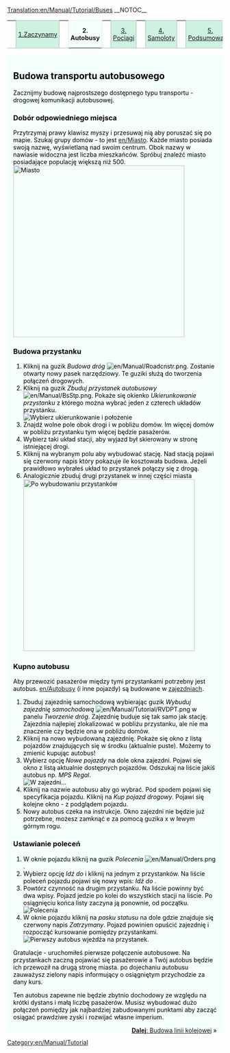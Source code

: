 [[Translation:en/Manual/Tutorial/Buses]]
{{en/Translation|origin= en/Manual/Tutorial/Buses
|from  = en
|to    = pl
}}{{en/-}}
__NOTOC__
{| width="100%" cellspacing="0" cellpadding="0" valign="top" border="0" style="margin-bottom: 0; margin-left: 1px;" |
| style="border: 0; border-bottom:1px solid #a3bfb1; background:none; width:2%" | &nbsp;
| style="padding:0 .3em; background-color:#cef2e0; font-size:90%; border:solid 1px #a3bfb1; text-align:center; width: 12em;"|[[pl/Manual/Tutorial/Main Page|1.Zaczynamy]]
| style="border: 0; border-bottom:1px solid #a3bfb1; background:none; width:2%" | &nbsp;
| style="padding:0 .3em; background-color:white; border:solid 1px #cef2e0; border-bottom: 0; text-align:center; font-size:90%; font-weight:bold; background-color:#f5fffa; width: 12em;" | '''2. Autobusy'''
| style="border: 0; border-bottom:1px solid #a3bfb1; background:none; width:2%" | &nbsp;
| style="padding:0 .3em; background-color:#cef2e0; font-size:90%; border:solid 1px #a3bfb1; text-align:center; width: 12em;"|[[pl/Manual/Tutorial/Pociagi|3. Pociągi]]
| style="border: 0; border-bottom:1px solid #a3bfb1; background:none; width:2%" | &nbsp;
| style="padding:0 .3em; background-color:#cef2e0; font-size:90%; border:solid 1px #a3bfb1; text-align:center; width: 12em;"|[[pl/Manual/Tutorial/Samoloty|4. Samoloty]]
| style="border: 0; border-bottom:1px solid #a3bfb1; background:none; width:2%" | &nbsp;
| style="padding:0 .3em; background-color:#cef2e0; font-size:90%; border:solid 1px #a3bfb1; text-align:center; width: 12em;"| [[pl/Manual/Tutorial/Podsumowanie|5. Podsumowanie]]
| style="border: 0; border-bottom:1px solid #a3bfb1; background:none;" | &nbsp;
|}
<div style="padding:.5em 1em 1em 1em; border-top:none; background-color:#f5fffa; color:#000;">
{{pl/Manual/Tutorial/Tutorial}}
==Budowa transportu autobusowego==
Zacznijmy budowę najprostszego dostępnego typu transportu - drogowej komunikacji autobusowej.

===Dobór odpowiedniego miejsca===
Przytrzymaj prawy klawisz myszy i przesuwaj nią aby poruszać się po mapie. Szukaj grupy domów - to jest [[en/Miasto]]. Każde miasto posiada swoją nazwę, wyświetlaną nad swoim centrum. Obok nazwy w nawiasie widoczna jest liczba mieszkańców. Spróbuj znaleźć miasto posiadające populację większą niż 500.
[[File:en/Manual/Tutorial bus 1.png|thumb|400px|none|Miasto]]

===Budowa przystanku===
#Kliknij na guzik ''Budowa dróg'' [[File:en/Manual/Roadcnstr.png]]. Zostanie otwarty nowy pasek narzędziowy. Te guziki służą do tworzenia połączeń drogowych.
#Kliknij na guzik ''Zbuduj przystanek autobusowy'' [[File:en/Manual/BsStp.png]]. Pokaże się okienko ''Ukierunkowanie przystanku'' z którego można wybrać jeden z czterech układów przystanku.<br/>[[File:en/Manual/Tutorial bus 2.png|frame|none|Wybierz ukierunkowanie i położenie]]
#Znajdź wolne pole obok drogi i w pobliżu domów. Im więcej domów w pobliżu przystanku tym więcej będzie pasażerów. 
#Wybierz taki układ stacji, aby wyjazd był skierowany w stronę istniejącej drogi.
#Kliknij na wybranym polu aby wybudować stację. Nad stacją pojawi się czerwony napis który pokazuje ile kosztowała budowa. Jeżeli prawidłowo wybrałeś układ to przystanek połączy się z drogą.
#Analogicznie zbuduj drugi przystanek w innej części miasta<br/>[[File:en/Manual/Tutorial bus 4.png|thumb|400px|none|Po wybudowaniu przystanków]]

===Kupno autobusu===
Aby przewozić pasażerów między tymi przystankami potrzebny jest autobus. [[en/Autobusy]] (i inne pojazdy) są budowane w [[en/Zajezdnia|zajezdniach]].
#Zbuduj zajezdnię samochodową wybierając guzik ''Wybuduj zajezdnię samochodową'' [[File:en/Manual/Tutorial/RVDPT.png]] w panelu ''Tworzenie dróg''. Zajezdnię buduje się tak samo jak stację. Zajezdnia najlepiej zlokalizować w pobliżu przystanku, ale nie ma znaczenie czy będzie ona w pobliżu domów.
#Kliknij na nowo wybudowaną zajezdnię. Pokaże się okno z listą pojazdów znajdujących się w środku (aktualnie puste). Możemy to zmienić kupując autobus!
#Wybierz opcję ''Nowe pojazdy'' na dole okna zajezdni. Pojawi się okno z listą aktualnie dostępnych pojazdów. Odszukaj na liście jakiś autobus np. ''MPS Regal''.<br/>[[File:en/Manual/Tutorial bus 5.png|frame|none|W zajezdni...]]
#Kliknij na nazwie autobusu aby go wybrać. Pod spodem pojawi się specyfikacja pojazdu. Kliknij na ''Kup pojazd drogowy''. Pojawi się kolejne okno - z podglądem pojazdu.
#Nowy autobus czeka na instrukcje. Okno zajezdni nie będzie już potrzebne, możesz zamknąć e za pomocą guzika x w lewym górnym rogu.

===Ustawianie poleceń===
#W oknie pojazdu kliknij na guzik ''Polecenia'' [[File:en/Manual/Orders.png]]. 
#Wybierz opcję ''Idź do'' i kliknij na jednym z przystanków. Na liście poleceń pojazdu pojawi się nowy wpis: ''Idź do <station name>''. 
#Powtórz czynność na drugim przystanku. Na liście powinny być dwa wpisy. Pojazd jedzie po kolei do wszystkich stacji na liście. Po osiągnięciu końca listy zaczyna ją ponownie, od początku.<br/>[[File:en/Manual/Tutorial bus 6.png|frame|none|Polecenia]]
#W oknie pojazdu kliknij na ''pasku statusu'' na dole gdzie znajduje się czerwony napis ''Zatrzymany''. Pojazd powinien opuścić zajezdnię i rozpocząć kursowanie pomiędzy przystankami.<br/>[[File:en/Manual/Tutorial bus 7.png|frame|none|Pierwszy autobus wjeżdża na przystanek.]]
Gratulacje - uruchomiłeś pierwsze połączenie autobusowe. Na przystankach zaczną pojawiać się pasażerowie a Twój autobus będzie ich przewoził na drugą stronę miasta. po dojechaniu autobusu zauważysz zielony napis informujący o osiągniętym przychodzie za dany kurs.

Ten autobus zapewne nie będzie zbytnio dochodowy ze względu na krótki dystans i małą liczbę pasażerów. Musisz wybudować dużo połączeń pomiędzy jak najbardziej zabudowanymi punktami aby zacząć osiągać prawdziwe zyski i rozwijać własne imperium.

<span style="float: right">[[pl/Manual/Tutorial/Pociagi|'''Dalej''': Budowa linii kolejowej]] &raquo;</span>
</div>
[[Category:en/Manual/Tutorial]]